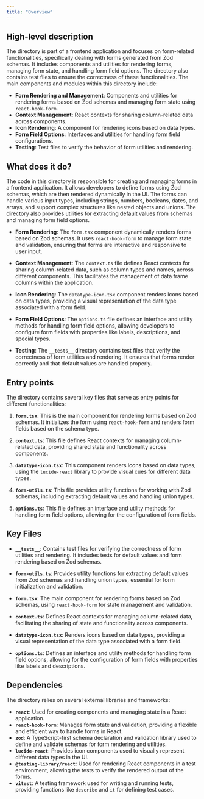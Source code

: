 ```yaml
---
title: "Overview"
---
```


## High-level description

The directory is part of a frontend application and focuses on form-related functionalities, specifically dealing with forms generated from Zod schemas. It includes components and utilities for rendering forms, managing form state, and handling form field options. The directory also contains test files to ensure the correctness of these functionalities. The main components and modules within this directory include:

- **Form Rendering and Management**: Components and utilities for rendering forms based on Zod schemas and managing form state using `react-hook-form`.
- **Context Management**: React contexts for sharing column-related data across components.
- **Icon Rendering**: A component for rendering icons based on data types.
- **Form Field Options**: Interfaces and utilities for handling form field configurations.
- **Testing**: Test files to verify the behavior of form utilities and rendering.

## What does it do?

The code in this directory is responsible for creating and managing forms in a frontend application. It allows developers to define forms using Zod schemas, which are then rendered dynamically in the UI. The forms can handle various input types, including strings, numbers, booleans, dates, and arrays, and support complex structures like nested objects and unions. The directory also provides utilities for extracting default values from schemas and managing form field options.

- **Form Rendering**: The `form.tsx` component dynamically renders forms based on Zod schemas. It uses `react-hook-form` to manage form state and validation, ensuring that forms are interactive and responsive to user input.

- **Context Management**: The `context.ts` file defines React contexts for sharing column-related data, such as column types and names, across different components. This facilitates the management of data frame columns within the application.

- **Icon Rendering**: The `datatype-icon.tsx` component renders icons based on data types, providing a visual representation of the data type associated with a form field.

- **Form Field Options**: The `options.ts` file defines an interface and utility methods for handling form field options, allowing developers to configure form fields with properties like labels, descriptions, and special types.

- **Testing**: The `__tests__` directory contains test files that verify the correctness of form utilities and rendering. It ensures that forms render correctly and that default values are handled properly.

## Entry points

The directory contains several key files that serve as entry points for different functionalities:

1. **`form.tsx`**: This is the main component for rendering forms based on Zod schemas. It initializes the form using `react-hook-form` and renders form fields based on the schema type.

2. **`context.ts`**: This file defines React contexts for managing column-related data, providing shared state and functionality across components.

3. **`datatype-icon.tsx`**: This component renders icons based on data types, using the `lucide-react` library to provide visual cues for different data types.

4. **`form-utils.ts`**: This file provides utility functions for working with Zod schemas, including extracting default values and handling union types.

5. **`options.ts`**: This file defines an interface and utility methods for handling form field options, allowing for the configuration of form fields.

## Key Files

- **`__tests__`**: Contains test files for verifying the correctness of form utilities and rendering. It includes tests for default values and form rendering based on Zod schemas.

- **`form-utils.ts`**: Provides utility functions for extracting default values from Zod schemas and handling union types, essential for form initialization and validation.

- **`form.tsx`**: The main component for rendering forms based on Zod schemas, using `react-hook-form` for state management and validation.

- **`context.ts`**: Defines React contexts for managing column-related data, facilitating the sharing of state and functionality across components.

- **`datatype-icon.tsx`**: Renders icons based on data types, providing a visual representation of the data type associated with a form field.

- **`options.ts`**: Defines an interface and utility methods for handling form field options, allowing for the configuration of form fields with properties like labels and descriptions.

## Dependencies

The directory relies on several external libraries and frameworks:

- **`react`**: Used for creating components and managing state in a React application.
- **`react-hook-form`**: Manages form state and validation, providing a flexible and efficient way to handle forms in React.
- **`zod`**: A TypeScript-first schema declaration and validation library used to define and validate schemas for form rendering and utilities.
- **`lucide-react`**: Provides icon components used to visually represent different data types in the UI.
- **`@testing-library/react`**: Used for rendering React components in a test environment, allowing the tests to verify the rendered output of the forms.
- **`vitest`**: A testing framework used for writing and running tests, providing functions like `describe` and `it` for defining test cases.